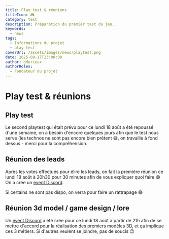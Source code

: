 ```yaml
---
title: Play test & réunions
titleIcon: 🎮
category: test
description: Préparation du premier test du jeu.
keywords:
  - news
tags:
  - Informations du projet
  - play test
coverUrl: /assets/images/news/playtest.png
date: 2025-08-17T23:00:00
author: ddurieux
authorRoles:
  - Fondateur du projet
---
```


# Play test & réunions

## Play test

Le second playtest qui était prévu pour ce lundi 18 août a été repoussé d'une semaine, on a besoin d'encore quelques jours afin que le test nous serve (les technos ne sont pas encore bien prêtent 😅, on travaille à fond dessus - merci pour la compréhension.

## Réunion des leads

Après les votes effectués pour élire les leads, on fait la première réunion ce lundi 18 août à 20h30 pour 30 minutes afin de vous expliquer quoi faire 😄
On a crée un [event Discord](https://discord.com/events/1399325839665004554/1406742066612015325).

Si certains ne sont pas dispo, on verra pour faire un rattrapage 😄

## Réunion 3d model / game design / lore

Un [event Discord](https://discord.com/events/1399325839665004554/1406742476701696101) a été crée pour ce lundi 18 août à partir de 21h afin de se mettre d'accord pour la réalisation des premiers modèles 3D, et ça implique ces 3 métiers. Si d'autres veulent se joindre, pas de soucis 😉
